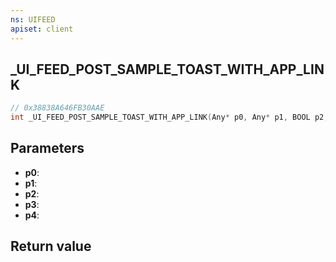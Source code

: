 ```yaml
---
ns: UIFEED
apiset: client
---
```

## _UI_FEED_POST_SAMPLE_TOAST_WITH_APP_LINK

```c
// 0x38838A646FB30AAE
int _UI_FEED_POST_SAMPLE_TOAST_WITH_APP_LINK(Any* p0, Any* p1, BOOL p2, BOOL p3, BOOL p4);
```


## Parameters
* **p0**:
* **p1**:
* **p2**:
* **p3**:
* **p4**:

## Return value